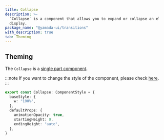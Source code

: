 ```yaml
---
title: Collapse
description: >-
  `Collapse` is a component that allows you to expand or collapse an element for
  display.
package_name: "@yamada-ui/transitions"
with_description: true
tab: Theming
---
```


## Theming

The `Collapse` is a [single part component](/styled-system/theming/component-styles#single-part-components).

:::note
If you want to change the style of the component, please check [here](/styled-system/theming/customize-theme#changing-the-style-of-components).
:::

```ts
export const Collapse: ComponentStyle = {
  baseStyle: {
    w: "100%",
  },
  defaultProps: {
    animationOpacity: true,
    startingHeight: 0,
    endingHeight: "auto",
  },
}
```
